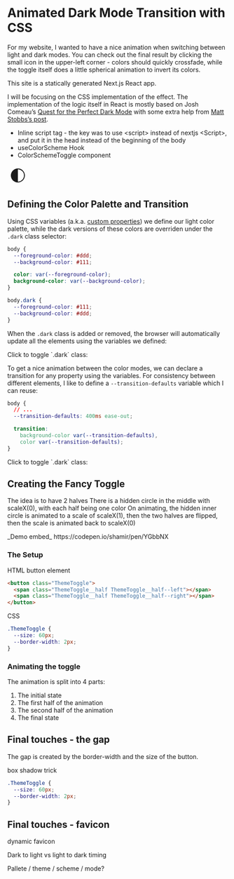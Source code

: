 
# Animated Dark Mode Transition with CSS

For my website, I wanted to have a nice animation when switching between light and dark modes. You can check out the final result by clicking the small icon in the upper-left corner - colors should quickly crossfade, while the toggle itself does a little spherical animation to invert its colors.

This site is a statically generated Next.js React app.

I will be focusing on the CSS implementation of the effect. The implementation of the logic itself in React is mostly based on Josh Comeau’s [Quest for the Perfect Dark Mode](https://www.joshwcomeau.com/react/dark-mode/) with some extra help from [Matt Stobbs’s post](https://www.mattstobbs.com/elderjs-dark-mode/).

- Inline script tag - the key was to use \<script\> instead of nextjs \<Script\>, and put it in the head instead of the beginning of the body
- useColorScheme Hook
- ColorSchemeToggle component

<svg className="sun-and-moon" width="48" height="48" viewBox="0 0 24 24">
  <circle
    class="sun"
    cx="12"
    cy="12"
    r="8"
    mask="url(#moon-mask)"
    fill="currentColor"
  />

  <mask class="moon" id="moon-mask">
    <rect x="0" y="0" width="100%" height="100%" fill="white" />
    <path d="M 12 5 A 7 7 0 0 1 12 19" fill="black" style={{transformOrigin: "center", transform: "rotateY(180deg)"}} />
  </mask>
</svg>

## Defining the Color Palette and Transition

Using CSS variables (a.k.a. [custom properties](https://developer.mozilla.org/en-US/docs/Web/CSS/CSS_cascading_variables/Using_CSS_custom_properties)) we define our light color palette, while the dark versions of these colors are overriden under the `.dark` class selector:

```css
body {
  --foreground-color: #ddd;
  --background-color: #111;

  color: var(--foreground-color);
  background-color: var(--background-color);
}

body.dark {
  --foreground-color: #111;
  --background-color: #ddd;
}
```

When the `.dark` class is added or removed, the browser will automatically update all the elements using the variables we defined:

<ThemeToggleDemo isAnimated={false}>
  Click to toggle `.dark` class:
</ThemeToggleDemo>

To get a nice animation between the color modes, we can declare a transition for any property using the variables. For consistency between different elements, I like to define a `--transition-defaults` variable which I can reuse:

```css
body {
  // ...
  --transition-defaults: 400ms ease-out;

  transition:
    background-color var(--transition-defaults),
    color var(--transition-defaults);
}
```

<ThemeToggleDemo isAnimated={true}>
  Click to toggle `.dark` class:
</ThemeToggleDemo>

## Creating the Fancy Toggle

The idea is to have 2 halves
There is a hidden circle in the middle with scaleX(0), with each half being one color
On animating, the hidden inner circle is animated to a scale of scaleX(1), then the two halves are flipped, then the scale is animated back to scaleX(0)

<ThemeToggleDemo showToggle />
_Demo embed_ https://codepen.io/shamir/pen/YGbbNX

### The Setup

HTML button element

```html
<button class="ThemeToggle">
  <span class="ThemeToggle__half ThemeToggle__half--left"></span>
  <span class="ThemeToggle__half ThemeToggle__half--right"></span>
</button>
```

CSS

```css
.ThemeToggle {
  --size: 60px;
  --border-width: 2px;
}
```

### Animating the toggle

The animation is split into 4 parts:

1. The initial state
2. The first half of the animation
3. The second half of the animation
4. The final state

## Final touches - the gap

The gap is created by the border-width and the size of the button.

box shadow trick

```css
.ThemeToggle {
  --size: 60px;
  --border-width: 2px;
}
```

## Final touches - favicon

dynamic favicon

Dark to light vs light to dark timing

Pallete / theme / scheme / mode?
